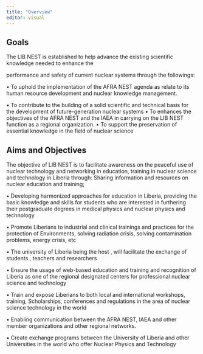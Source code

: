 ---
title: "Overview"
editor: visual
---

## Goals

The LIB NEST is established to help advance the existing scientific knowledge needed to enhance the

performance and safety of current nuclear systems through the followings:

• To uphold the implementation of the AFRA NEST agenda as relate to its human resource development and nuclear knowledge management.

• To contribute to the building of a solid scientific and technical basis for the development of future-generation nuclear systems • To enhances the objectives of the AFRA NEST and the IAEA in carrying on the LIB NEST function as a regional organization. • To support the preservation of essential knowledge in the field of nuclear science

## Aims and Objectives

The objective of LIB NEST is to facilitate awareness on the peaceful use of nuclear technology and networking in education, training in nuclear science and technology in Liberia through: Sharing information and resources on nuclear education and training;

• Developing harmonized approaches for education in Liberia, providing the basic knowledge and skills for students who are interested in furthering their postgraduate degrees in medical physics and nuclear physics and technology

• Promote Liberians to industrial and clinical trainings and practices for the protection of Environments, solving radiation crisis, solving contamination problems, energy crisis, etc

• The university of Liberia being the host , will facilitate the exchange of students , teachers and researchers

• Ensure the usage of web-based education and training and recognition of Liberia as one of the regional designated centers for professional nuclear science and technology

• Train and expose Liberians to both local and international workshops, training, Scholarships, conferences and regulations in the area of nuclear science technology in the world

• Enabling communication between the AFRA NEST, IAEA and other member organizations and other regional networks.

• Create exchange programs between the University of Liberia and other Universities in the world who offer Nuclear Physics and Technology
